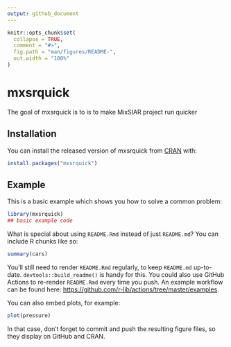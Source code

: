 ```yaml
---
output: github_document
---
```


<!-- README.md is generated from README.Rmd. Please edit that file -->

```r
knitr::opts_chunk$set(
  collapse = TRUE,
  comment = "#>",
  fig.path = "man/figures/README-",
  out.width = "100%"
)
```

# mxsrquick

<!-- badges: start -->
<!-- badges: end -->

The goal of mxsrquick is to is to make MixSIAR project run quicker

## Installation

You can install the released version of mxsrquick from [CRAN](https://CRAN.R-project.org) with:

``` r
install.packages("mxsrquick")
```

## Example

This is a basic example which shows you how to solve a common problem:

```r
library(mxsrquick)
## basic example code
```

What is special about using `README.Rmd` instead of just `README.md`? You can include R chunks like so:

```r
summary(cars)
```

You'll still need to render `README.Rmd` regularly, to keep `README.md` up-to-date. `devtools::build_readme()` is handy for this. You could also use GitHub Actions to re-render `README.Rmd` every time you push. An example workflow can be found here: <https://github.com/r-lib/actions/tree/master/examples>.

You can also embed plots, for example:

```r
plot(pressure)
```

In that case, don't forget to commit and push the resulting figure files, so they display on GitHub and CRAN.
